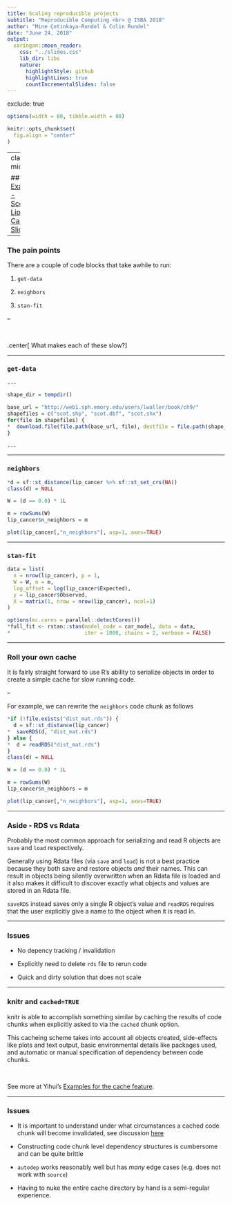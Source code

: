 ```yaml
---
title: Scaling reproducible projects
subtitle: "Reproducible Computing <br> @ ISBA 2018"
author: "Mine Çetinkaya-Rundel & Colin Rundel"
date: "June 24, 2018"
output:
  xaringan::moon_reader:
    css: "../slides.css"
    lib_dir: libs
    nature:
      highlightStyle: github
      highlightLines: true
      countIncrementalSlides: false
---
```

exclude: true

```r
options(width = 80, tibble.width = 80)

knitr::opts_chunk$set(
  fig.align = "center"
)
```

---
class: middle

## [Example - Scottish Lip Cancer Slides](example-lip_cancer.Rmd)

---

### The pain points

There are a couple of code blocks that take awhile to run:

1. `get-data`

2. `neighbors`

3. `stan-fit`

--

<br/>

.center[
What makes each of these slow?
]

---

### `get-data`

```r
...

shape_dir = tempdir()

base_url = "http://web1.sph.emory.edu/users/lwaller/book/ch9/"
shapefiles = c("scot.shp", "scot.dbf", "scot.shx")
for(file in shapefiles) {
*  download.file(file.path(base_url, file), destfile = file.path(shape_dir, file), quiet = TRUE)
}

...
```
---

### `neighbors`

```r
*d = sf::st_distance(lip_cancer %>% sf::st_set_crs(NA))
class(d) = NULL

W = (d == 0.0) * 1L

m = rowSums(W)
lip_cancer$n_neighbors = m

plot(lip_cancer[,"n_neighbors"], asp=1, axes=TRUE)
```

---

### `stan-fit`

```r
data = list(
  n = nrow(lip_cancer), p = 1,
  W = W, m = m,
  log_offset = log(lip_cancer$Expected),
  y = lip_cancer$Observed,
  X = matrix(1, nrow = nrow(lip_cancer), ncol=1)
) 

options(mc.cores = parallel::detectCores())
*full_fit <- rstan::stan(model_code = car_model, data = data, 
*                        iter = 1000, chains = 2, verbose = FALSE)
```

---

### Roll your own cache

It is fairly straight forward to use R's ability to serialize objects in order to create a simple cache for slow running code.

--

For example, we can rewrite the `neighbors` code chunk as follows

```r
*if (!file.exists("dist_mat.rds")) {
  d = sf::st_distance(lip_cancer)
*  saveRDS(d, "dist_mat.rds")
} else {
*  d = readRDS("dist_mat.rds")
}
class(d) = NULL

W = (d == 0.0) * 1L

m = rowSums(W)
lip_cancer$n_neighbors = m

plot(lip_cancer[,"n_neighbors"], asp=1, axes=TRUE)
```

---

### Aside - RDS vs Rdata

Probably the most common approach for serializing and read R objects are `save` and `load` respectively.

Generally using Rdata files (via `save` and `load`) is not a best practice because they both save and restore objects *and* their names. This can result in objects being silently overwritten when an Rdata file is loaded and it also makes it difficult to discover exactly what objects and values are stored in an Rdata file.

`saveRDS` instead saves only a single R object's value and `readRDS` requires that the user explicitly give a name to the object when it is read in.

---

### Issues

* No depency tracking / invalidation

* Explicitly need to delete `rds` file to rerun code

* Quick and dirty solution that does not scale

---

### knitr and `cached=TRUE`

knitr is able to accomplish something similar by caching the results of code chunks when explicitly asked to via the `cached` chunk option.

This cacheing scheme takes into account all objects created, side-effects like plots and text output, basic environmental details like packages used, and automatic or manual specification of dependency between code chunks.

<br/>

See more at Yihui's [Examples for the cache feature](https://yihui.name/knitr/demo/cache/).

---

### Issues

* It is important to understand under what circumstances a cached code chunk will become invalidated, see discussion [here](https://yihui.name/knitr/demo/cache/)

* Constructing code chunk level dependency structures is cumbersome and can be quite brittle

* `autodep` works reasonably well but has *many* edge cases (e.g. does not work with `source`)

* Having to nuke the entire cache directory by hand is a semi-regular experience.

